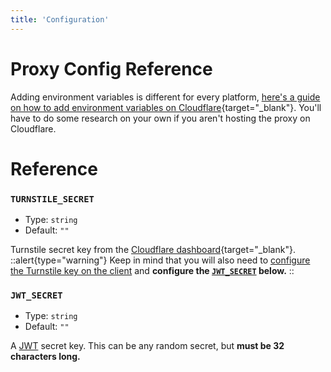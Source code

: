 ```yaml
---
title: 'Configuration'
---
```


# Proxy Config Reference

Adding environment variables is different for every platform, [here's a guide on how to add environment variables on Cloudflare](https://developers.cloudflare.com/workers/configuration/environment-variables/#add-environment-variables-via-the-dashboard){target="\_blank"}. You'll have to do some research on your own if you aren't hosting the proxy on Cloudflare.

# Reference

### `TURNSTILE_SECRET`

- Type: `string`
- Default: `""`

Turnstile secret key from the [Cloudflare dashboard](https://dash.cloudflare.com/sign-up?to=/:account/turnstile){target="\_blank"}.
::alert{type="warning"}
Keep in mind that you will also need to [configure the Turnstile key on the client](../3.client/3.configuration.md#vite_turnstile_key) and **configure the [`JWT_SECRET`](#jwt_secret) below.**
::

### `JWT_SECRET`

- Type: `string`
- Default: `""`

A [JWT](https://jwt.io/) secret key. This can be any random secret, but **must be 32 characters long.**
